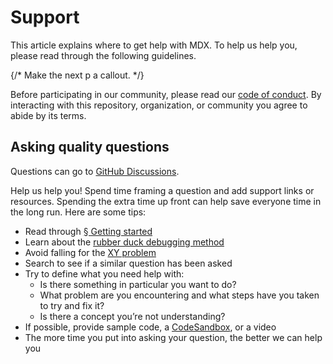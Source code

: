 # Support

This article explains where to get help with MDX.
To help us help you, please read through the following guidelines.

{/* Make the next p a callout. */}

Before participating in our community, please read our [code of conduct][coc].
By interacting with this repository, organization, or community you agree to
abide by its terms.

## Asking quality questions

Questions can go to [GitHub Discussions][chat].

Help us help you!
Spend time framing a question and add support links or resources.
Spending the extra time up front can help save everyone time in the long run.
Here are some tips:

*   Read through [§ Getting started](/getting-started)
*   Learn about the [rubber duck debugging method][rubberduck]
*   Avoid falling for the [XY problem][xy]
*   Search to see if a similar question has been asked
*   Try to define what you need help with:
    *   Is there something in particular you want to do?
    *   What problem are you encountering and what steps have you taken to try
        and fix it?
    *   Is there a concept you’re not understanding?
*   If possible, provide sample code, a [CodeSandbox](https://codesandbox.io),
    or a video
*   The more time you put into asking your question, the better we can help you

[coc]: https://github.com/mdx-js/.github/blob/master/code-of-conduct.md

[rubberduck]: https://rubberduckdebugging.com

[xy]: https://meta.stackexchange.com/questions/66377/what-is-the-xy-problem/66378#66378

[chat]: https://github.com/mdx-js/mdx/discussions
